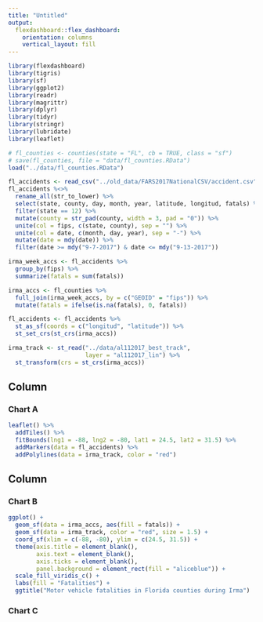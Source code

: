 ```yaml
---
title: "Untitled"
output: 
  flexdashboard::flex_dashboard:
    orientation: columns
    vertical_layout: fill
---
```


```r
library(flexdashboard)
library(tigris)
library(sf)
library(ggplot2)
library(readr)
library(magrittr)
library(dplyr)
library(tidyr)
library(stringr)
library(lubridate)
library(leaflet)

# fl_counties <- counties(state = "FL", cb = TRUE, class = "sf")
# save(fl_counties, file = "data/fl_counties.RData")
load("../data/fl_counties.RData")

fl_accidents <- read_csv("../old_data/FARS2017NationalCSV/accident.csv")
fl_accidents %<>% 
  rename_all(str_to_lower) %>% 
  select(state, county, day, month, year, latitude, longitud, fatals) %>% 
  filter(state == 12) %>% 
  mutate(county = str_pad(county, width = 3, pad = "0")) %>% 
  unite(col = fips, c(state, county), sep = "") %>% 
  unite(col = date, c(month, day, year), sep = "-") %>% 
  mutate(date = mdy(date)) %>% 
  filter(date >= mdy("9-7-2017") & date <= mdy("9-13-2017"))

irma_week_accs <- fl_accidents %>% 
  group_by(fips) %>% 
  summarize(fatals = sum(fatals))

irma_accs <- fl_counties %>% 
  full_join(irma_week_accs, by = c("GEOID" = "fips")) %>% 
  mutate(fatals = ifelse(is.na(fatals), 0, fatals))

fl_accidents <- fl_accidents %>% 
  st_as_sf(coords = c("longitud", "latitude")) %>% 
  st_set_crs(st_crs(irma_accs))

irma_track <- st_read("../data/al112017_best_track", 
                      layer = "al112017_lin") %>% 
  st_transform(crs = st_crs(irma_accs))
```

Column {data-width=650}
-----------------------------------------------------------------------

### Chart A

```r
leaflet() %>% 
  addTiles() %>% 
  fitBounds(lng1 = -88, lng2 = -80, lat1 = 24.5, lat2 = 31.5) %>% 
  addMarkers(data = fl_accidents) %>% 
  addPolylines(data = irma_track, color = "red") 
```

Column {data-width=350}
-----------------------------------------------------------------------

### Chart B

```r
ggplot() + 
  geom_sf(data = irma_accs, aes(fill = fatals)) + 
  geom_sf(data = irma_track, color = "red", size = 1.5) + 
  coord_sf(xlim = c(-88, -80), ylim = c(24.5, 31.5)) +
  theme(axis.title = element_blank(),
        axis.text = element_blank(),
        axis.ticks = element_blank(),
        panel.background = element_rect(fill = "aliceblue")) +
  scale_fill_viridis_c() + 
  labs(fill = "Fatalities") + 
  ggtitle("Motor vehicle fatalities in Florida counties during Irma")
```

### Chart C

```r

```

